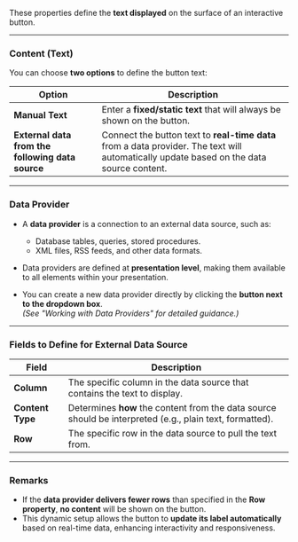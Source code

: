 
These properties define the **text displayed** on the surface of an interactive button.  

---

### **Content (Text)**  

You can choose **two options** to define the button text:  

| **Option** | **Description** |
|------------|-----------------|
| **Manual Text** | Enter a **fixed/static text** that will always be shown on the button. |
| **External data from the following data source** | Connect the button text to **real-time data** from a data provider. The text will automatically update based on the data source content. |

---

### **Data Provider**  

- A **data provider** is a connection to an external data source, such as:  
  - Database tables, queries, stored procedures.  
  - XML files, RSS feeds, and other data formats.  

- Data providers are defined at **presentation level**, making them available to all elements within your presentation.  

- You can create a new data provider directly by clicking the **button next to the dropdown box**.  
  *(See "Working with Data Providers" for detailed guidance.)*  

---

### **Fields to Define for External Data Source**  

| **Field** | **Description** |
|-----------|-----------------|
| **Column** | The specific column in the data source that contains the text to display. |
| **Content Type** | Determines **how** the content from the data source should be interpreted (e.g., plain text, formatted). |
| **Row** | The specific row in the data source to pull the text from. |

---

### **Remarks**  

- If the **data provider delivers fewer rows** than specified in the **Row property**, **no content** will be shown on the button.  
- This dynamic setup allows the button to **update its label automatically** based on real-time data, enhancing interactivity and responsiveness.  
